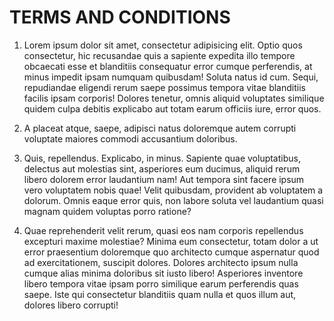 # TERMS AND CONDITIONS

1. Lorem ipsum dolor sit amet, consectetur adipisicing elit. Optio quos consectetur, hic recusandae quis a sapiente expedita illo tempore obcaecati esse et blanditiis consequatur error cumque perferendis, at minus impedit ipsam numquam quibusdam! Soluta natus id cum. Sequi, repudiandae eligendi rerum saepe possimus tempora vitae blanditiis facilis ipsam corporis! Dolores tenetur, omnis aliquid voluptates similique quidem culpa debitis explicabo aut totam earum officiis iure, error quos.

2. A placeat atque, saepe, adipisci natus doloremque autem corrupti voluptate maiores commodi accusantium doloribus. 

3. Quis, repellendus. Explicabo, in minus. Sapiente quae voluptatibus, delectus aut molestias sint, asperiores eum ducimus, aliquid rerum libero dolorem error laudantium nam! Aut tempora sint facere ipsum vero voluptatem nobis quae! Velit quibusdam, provident ab voluptatem a dolorum. Omnis eaque error quis, non labore soluta vel laudantium quasi magnam quidem voluptas porro ratione? 

4. Quae reprehenderit velit rerum, quasi eos nam corporis repellendus excepturi maxime molestiae? Minima eum consectetur, totam dolor a ut error praesentium doloremque quo architecto cumque aspernatur quod ad exercitationem, suscipit dolores. Dolores architecto ipsum nulla cumque alias minima doloribus sit iusto libero! Asperiores inventore libero tempora vitae ipsam porro similique earum perferendis quas saepe. Iste qui consectetur blanditiis quam nulla et quos illum aut, dolores libero corrupti!
